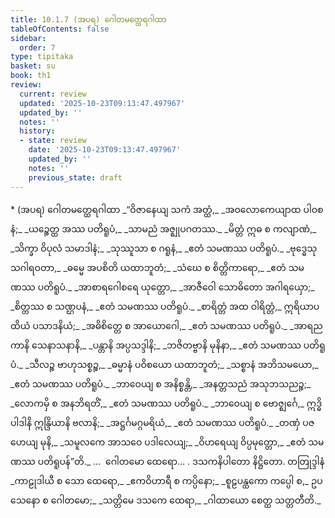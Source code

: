 ```yaml
---
title: 10.1.7 (အပရ) ဂေါတမတ္ထေရဂါထာ
tableOfContents: false
sidebar:
  order: 7
type: tipitaka
basket: su
book: th1
review:
  current: review
  updated: '2025-10-23T09:13:47.497967'
  updated_by: ''
  notes: ''
  history:
  - state: review
    date: '2025-10-23T09:13:47.497967'
    updated_by: ''
    notes: ''
    previous_state: draft
---
```



<ReviewStatus review={frontmatter.review} showDetails={true} />

<HypothesisAnnotation frontmatter={frontmatter} />

<DynamicBreadcrumb />

<Paragraph type="center" book="th1">
* (အပရ) ဂေါတမတ္ထေရဂါထာ
</Paragraph>

<Division number="587" book="th1" e="ch" v="19" p="306">

<Paragraph number="896" type="verses" book="th1">
_“ဝိဇာနေယျ သကံ အတ္ထံ,_  
_အဝလောကေယျာထ ပါဝစနံ;_  
_ယဉ္စေတ္ထ အဿ ပတိရူပံ,_  
_သာမညံ အဇ္ဈုပဂတဿ._  

</Paragraph>

</Division>
<Division number="588" book="th1" e="ch" v="19" p="306">

<Paragraph number="897" type="verses" book="th1">
_မိတ္တံ ဣဓ စ ကလျာဏံ,_  
_သိက္ခာ ဝိပုလံ သမာဒါနံ;_  
_သုဿူသာ စ ဂရူနံ,_  
_ဧတံ သမဏဿ ပတိရူပံ._  

</Paragraph>

</Division>
<Division number="589" book="th1" e="ch" v="19" p="306">

<Paragraph number="898" type="verses" book="th1">
_ဗုဒ္ဓေသု သဂါရဝတာ,_  
_ဓမ္မေ အပစိတိ ယထာဘူတံ;_  
_သံဃေ စ စိတ္တိကာရော,_  
_ဧတံ သမဏဿ ပတိရူပံ._  

</Paragraph>

</Division>
<Division number="590" book="th1" e="ch" v="19" p="306">

<Paragraph number="899" type="verses" book="th1">
_အာစာရဂေါစရေ ယုတ္တော,_  
_အာဇီဝေါ သောဓိတော အဂါရယှော;_  
_စိတ္တဿ စ သဏ္ဌပနံ,_  
_ဧတံ သမဏဿ ပတိရူပံ._  

</Paragraph>

</Division>
<Division number="591" book="th1" e="ch" v="19" p="306">

<Paragraph number="900" type="verses" book="th1">
_စာရိတ္တံ အထ ဝါရိတ္တံ,_  
ဣရိယာပထိယံ ပသာဒနိယံ;_  
_အဓိစိတ္တေ စ အာယောဂေါ,_  
_ဧတံ သမဏဿ ပတိရူပံ._  

</Paragraph>

</Division>
<Division number="592" book="th1" e="ch" v="19" p="306">

<Paragraph number="901" type="verses" book="th1">
_အာရညကာနိ သေနာသနာနိ,_  
_ပန္တာနိ အပ္ပသဒ္ဒါနိ;_  
_ဘဇိတဗ္ဗာနိ မုနိနာ,_  
_ဧတံ သမဏဿ ပတိရူပံ._  

</Paragraph>

</Division>
<Division number="593" book="th1" e="ch" v="19" p="306">

<Paragraph number="902" type="verses" book="th1">
_သီလဉ္စ ဗာဟုသစ္စဉ္စ,_  
_ဓမ္မာနံ ပဝိစယော ယထာဘူတံ;_  
_သစ္စာနံ အဘိသမယော,_  
_ဧတံ သမဏဿ ပတိရူပံ._  

</Paragraph>

</Division>
<Division number="594" book="th1" e="ch" v="19" p="306">

<Paragraph number="903" type="verses" book="th1">
_ဘာဝေယျ စ အနိစ္စန္တိ,_  
_အနတ္တသညံ အသုဘသညဉ္စ;_  
_လောကမှိ စ အနဘိရတိံ,_  
_ဧတံ သမဏဿ ပတိရူပံ._  

</Paragraph>

</Division>
<Division number="595" book="th1" e="ch" v="19" p="306">

<Paragraph number="904" type="verses" book="th1">
_ဘာဝေယျ စ ဗောဇ္ဈင်္ဂေ,_  
ဣဒ္ဓိပါဒါနိ ဣန္ဒြိယာနိ ဗလာနိ;_  
_အဋ္ဌင်္ဂမဂ္ဂမရိယံ,_  
_ဧတံ သမဏဿ ပတိရူပံ._  

</Paragraph>

</Division>
<Division number="596" book="th1" e="ch" v="19" p="306">

<Paragraph number="905" type="verses" book="th1">
_တဏှံ ပဇဟေယျ မုနိ,_  
_သမူလကေ အာသဝေ ပဒါလေယျ;_  
_ဝိဟရေယျ ဝိပ္ပမုတ္တော,_  
_ဧတံ သမဏဿ ပတိရူပန်”တိ._  


</Paragraph>
</Division>

<Paragraph number="906" type="center" book="th1">
…  ဂေါတမော ထေရော… .



</Paragraph>

<Paragraph number="907" type="center" book="th1">
ဒသကနိပါတော နိဋ္ဌိတော.



</Paragraph>

<Paragraph number="908" type="center" book="th1">
တတြုဒ္ဒါနံ


</Paragraph>

<Paragraph number="909" type="verses" book="th1">
_ကာဠုဒါယီ စ သော ထေရော,_  
_ဧကဝိဟာရီ စ ကပ္ပိနော;_  
_စူဠပန္ထကော ကပ္ပေါ စ,_  
ဥပသေနော စ ဂေါတမော;_  
_သတ္တိမေ ဒသကေ ထေရာ,_  
_ဂါထာယော စေတ္ထ သတ္တတီတိ._
</Paragraph>